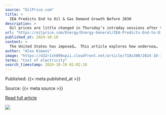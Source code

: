 ```yaml
---
source: "OilPrice.com"
title: >
  IEA Predicts End to Oil & Gas Demand Growth Before 2030
description: >
  Oil prices are little changed in Thursday’s intraday sessions after they tumbled more than 4% on Tuesday to a near two-week low on easing Iranian supply disruption fears. Brent crude for December delivery was down 0.3% to trade at $74.12/barrel at 12.50 pm ET…
url: "https://oilprice.com/Energy/Energy-General/IEA-Predicts-End-to-Oil-Gas-Demand-Growth-Before-2030.html"
published_at: 2024-10-18
content: >
  The United States has imposed…  This article explores how undersea…  Previous reports suggested Musk, the…  By Alex Kimani - Oct 17, 2024, 7:00 PM CDT  Oil prices are little changed in Thursdays intr… [+4895 chars]
author: "Alex Kimani"
image: "https://d32r1sh890xpii.cloudfront.net/article/718x300/2024-10-17_vtszjpllqe.jpg"
terms: "Cost of electricity"
search_timestamp: 2024-10-19 01:02:10
---
```



Published: {{< meta published_at >}}


Source: {{< meta source >}}


[Read full article]({{< meta url >}}){target='_blank'}



![](`r rmarkdown::metadata$image[1]`)

